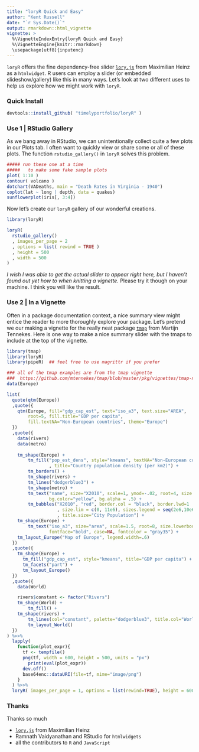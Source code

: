 ```yaml
---
title: "loryR Quick and Easy"
author: "Kent Russell"
date: "`r Sys.Date()`"
output: rmarkdown::html_vignette
vignette: >
  %\VignetteIndexEntry{loryR Quick and Easy}
  %\VignetteEngine{knitr::rmarkdown}
  \usepackage[utf8]{inputenc}
---
```


`loryR` offers the fine dependency-free slider [`lory.js`](https://github.com/meandmax/lory) from Maximilian Heinz as a `htmlwidget`.  R users can employ a slider (or embedded slideshow/gallery) like this in many ways.    Let's look at two different uses to help us explore how we might work with `loryR`.

### Quick Install

```r
devtools::install_github( "timelyportfolio/loryR" )
```

### Use 1 | RStudio Gallery

As we bang away in RStudio, we can unintentionally collect quite a few plots in our Plots tab.  I often want to quickly view or share some or all of these plots.  The function `rstudio_gallery()` in `loryR` solves this problem. 

```r
##### run these one at a time
#####   to make some fake sample plots
plot( 1:10 )
contour( volcano )
dotchart(VADeaths, main = "Death Rates in Virginia - 1940")
coplot(lat ~ long | depth, data = quakes)
sunflowerplot(iris[, 3:4])
```

Now let's create our `loryR` gallery of our wonderful creations.

```r
library(loryR)

loryR(
  rstudio_gallery()
  , images_per_page = 2
  , options = list( rewind = TRUE )
  , height = 500
  , width = 500
)
```


*I wish I was able to get the actual slider to appear right here, but I haven't found out yet how to when knitting a vignette.*  Please try it though on your machine.  I think you will like the result.

### Use 2 | In a Vignette

Often in a package documentation context, a nice summary view might entice the reader to more thoroughly explore your package.  Let's pretend we our making a vignette for the really neat package [`tmap`](http://cran.r-project.org/web/packages/tmap/index.html) from Martijn Tennekes.  Here is one way to make a nice summary slider with the tmaps to include at the top of the vignette.

```r
library(tmap)
library(loryR)
library(pipeR)  ## feel free to use magrittr if you prefer

### all of the tmap examples are from the tmap vignette
###  https://github.com/mtennekes/tmap/blob/master/pkg/vignettes/tmap-nutshell.Rmd
data(Europe)

list(
  quote(qtm(Europe))
  ,quote({
    qtm(Europe, fill="gdp_cap_est", text="iso_a3", text.size="AREA",
        root=5, fill.title="GDP per capita", 
        fill.textNA="Non-European countries", theme="Europe")
  })
  ,quote({
    data(rivers)
    data(metro)
    
    tm_shape(Europe) +
        tm_fill("pop_est_dens", style="kmeans", textNA="Non-European countries"
                , title="Country population density (per km2)") +
        tm_borders() +
        tm_shape(rivers) +
        tm_lines("dodgerblue3") +
        tm_shape(metro) +
        tm_text("name", size="X2010", scale=1, ymod=-.02, root=4, size.lowerbound = .60, 
                bg.color="yellow", bg.alpha = .5) + 
        tm_bubbles("X2010", "red", border.col = "black", border.lwd=1
                   , size.lim = c(0, 11e6), sizes.legend = seq(2e6,10e6, by=2e6)
                   , title.size="City Population") +
    tm_shape(Europe) +
        tm_text("iso_a3", size="area", scale=1.5, root=8, size.lowerbound = .40, 
                fontface="bold", case=NA, fontcolor = "gray35") + 
    tm_layout_Europe("Map of Europe", legend.width=.6)
  })
  ,quote({
    tm_shape(Europe) +
      tm_fill("gdp_cap_est", style="kmeans", title="GDP per capita") +
      tm_facets("part") +
      tm_layout_Europe()
  })
  ,quote({
    data(World)

    rivers$constant <- factor("Rivers")
    tm_shape(World) +
        tm_fill() +
    tm_shape(rivers) +
        tm_lines(col="constant", palette="dodgerblue3", title.col="World map") +
        tm_layout_World()
  })
) %>>%
  lapply(
    function(plot_expr){
      tf <- tempfile()
      png(tf, width = 600, height = 500, units = "px")
        print(eval(plot_expr))
      dev.off()
      base64enc::dataURI(file=tf, mime="image/png")
    }
  ) %>>%
  loryR( images_per_page = 1, options = list(rewind=TRUE), height = 600, width = 650 )
```

### Thanks

Thanks so much

- [`lory.js`](https://github.com/meandmax/lory) from Maximilian Heinz
- Ramnath Vaidyanathan and RStudio for `htmlwidgets`
- all the contributors to `R` and `JavaScript`
